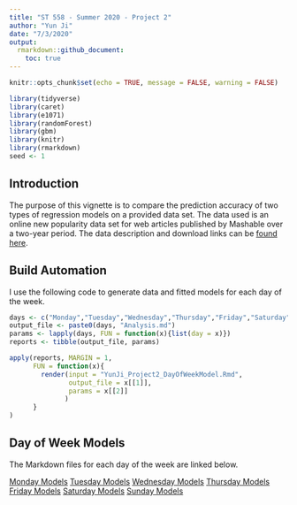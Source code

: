 ```yaml
---
title: "ST 558 - Summer 2020 - Project 2"
author: "Yun Ji"
date: "7/3/2020"
output:
  rmarkdown::github_document:
    toc: true
---
```


```r
knitr::opts_chunk$set(echo = TRUE, message = FALSE, warning = FALSE)
```

```r
library(tidyverse)
library(caret)
library(e1071)
library(randomForest)
library(gbm)
library(knitr)
library(rmarkdown)
seed <- 1
```

## Introduction
The purpose of this vignette is to compare the prediction accuracy of two types of regression models on a provided data set. The data used is an online new popularity data set for web articles published by Mashable over a two-year period. The data description and download links can be [found here](https://archive.ics.uci.edu/ml/datasets/Online+News+Popularity#).

## Build Automation
I use the following code to generate data and fitted models for each day of the week.

```r
days <- c("Monday","Tuesday","Wednesday","Thursday","Friday","Saturday","Sunday")
output_file <- paste0(days, "Analysis.md")
params <- lapply(days, FUN = function(x){list(day = x)})
reports <- tibble(output_file, params)

apply(reports, MARGIN = 1,
      FUN = function(x){
        render(input = "YunJi_Project2_DayOfWeekModel.Rmd", 
               output_file = x[[1]], 
               params = x[[2]]
              )
      }
)
```

## Day of Week Models

The Markdown files for each day of the week are linked below.

[Monday Models](MondayAnalysis.md)
[Tuesday Models](TuesdayAnalysis.md)
[Wednesday Models](WednesdayAnalysis.md)
[Thursday Models](ThursdayAnalysis.md)
[Friday Models](FridayAnalysis.md)
[Saturday Models](SaturdayAnalysis.md)
[Sunday Models](SundayAnalysis.md)


